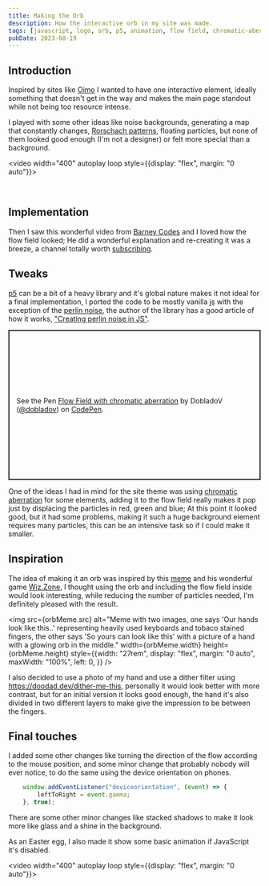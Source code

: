 ```yaml
---
title: Making the Orb
description: How the interactive orb in my site was made.
tags: [javascript, logo, orb, p5, animation, flow field, chromatic-aberration, noise, dither]
pubDate: 2023-08-19
---
```



## Introduction

Inspired by sites  like [Oimo](https://oimo.io/) I wanted to have one interactive element, ideally something that doesn't get in the way and makes the main page standout while not being too resource intense.

I played with some other ideas like noise backgrounds, generating a map that constantly changes, [Rorschach patterns](https://en.wikipedia.org/wiki/Rorschach_test), floating particles, but none of them looked good enough (I'm not a designer) or felt more special than a background.

<video width="400" autoplay loop style={{display: "flex", margin: "0 auto"}}>
  <source src={orb} type="video/webm" />
</video> 

<br/>

## Implementation

Then I saw this wonderful video from [Barney Codes](https://www.youtube.com/@BarneyCodes) and I loved how the flow field looked; He did a wonderful explanation and re-creating it was a breeze, a channel totally worth [subscribing](https://www.youtube.com/@BarneyCodes?sub_confirmation=1).

<YoutubeVideo videoId="sZBfLgfsvSk" videoTitle="Easy Perlin Noise Flow Fields" />

## Tweaks

[p5](https://p5js.org/) can be a bit of a heavy library and it's global nature makes it not ideal for a final implementation, I ported the code to be mostly vanilla <abbr title="JavaScript">js</abbr> with the exception of the [perlin noise](https://github.com/josephg/noisejs), the author of the library has a good article of how it works, ["Creating perlin noise in JS"](https://joeiddon.github.io/projects/javascript/perlin.html).

<p class="codepen" data-height="300" data-theme-id="dark" data-default-tab="js,result" data-slug-hash="dyQBGMG" data-preview="true" data-user="dobladov" style="height: 300px; box-sizing: border-box; display: flex; align-items: center; justify-content: center; border: 2px solid; margin: 1em 0; padding: 1em;">
  <span>See the Pen <a href="https://codepen.io/dobladov/pen/dyQBGMG">
  Flow Field with chromatic aberration</a> by DobladoV (<a href="https://codepen.io/dobladov">@dobladov</a>)
  on <a href="https://codepen.io">CodePen</a>.</span>
</p>
<script async src="https://cpwebassets.codepen.io/assets/embed/ei.js"></script>

One of the ideas I had in mind for the site theme was using [chromatic aberration](https://en.wikipedia.org/wiki/Chromatic_aberration) for some elements, adding it to the flow field really makes it pop just by displacing the particles in red, green and blue; At this point it looked good, but it had some problems, making it such a huge background element requires many particles, this can be an intensive task so if I could make it smaller.

## Inspiration

The idea of making it an orb was inspired by this [meme](https://twitter.com/wiz_mud/status/1687956508531679232) and his wonderful game [Wiz.Zone](http://wiz.zone), I thought using the orb and including the flow field inside would look interesting, while reducing the number of particles needed, I'm definitely pleased with the result.

<img
  src={orbMeme.src}
  alt="Meme with two images, one says 'Our hands look like this..' representing heavily used keyboards and tobaco stained fingers, the other says 'So yours can look like this' with a picture of a hand with a glowing orb in the middle."
  width={orbMeme.width}
  height={orbMeme.height}
  style={{width: "27rem",
    display: "flex",
    margin: "0 auto",
    maxWidth: "100%",
    left: 0,
  }}
/>

I also decided to use a photo of my hand and use a dither filter using https://doodad.dev/dither-me-this, personally it would look better with more contrast, but for an initial version it looks good enough, the hand it's also divided in two different layers to make give the impression to be between the fingers.

## Final touches

I added some other changes like turning the direction of the flow according to the mouse position, and some minor change that probably nobody will ever notice, to do the same using the device orientation on phones.

```javascript
    window.addEventListener("deviceorientation", (event) => {   
        leftToRight = event.gamma;
    }, true);
```

There are some other minor changes like stacked shadows to make it look more like glass and a shine in the background.

As an Easter egg, I also made it show some basic animation if JavaScript it's disabled.

<video width="400" autoplay loop style={{display: "flex", margin: "0 auto"}}>
  <source src={noJsOrb} type="video/webm" />
</video> 
